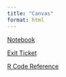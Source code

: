 ```yaml
---
title: "Canvas"
format: html
---
```


[Notebook](https://colab.research.google.com/drive/1BhqchlNYIxBPnIhdnrfsBEeU3kP51xwN?usp=sharing)

[Exit Ticket](https://docs.google.com/forms/d/e/1FAIpQLSdvMjeNH-9XEULRlQiKirf2Vo6kcByYCeQrcv7oRTY1OXKIGw/viewform?usp=sharing&ouid=107532162756063535807)

[R Code Reference](https://www.inqs.info/rcode/)